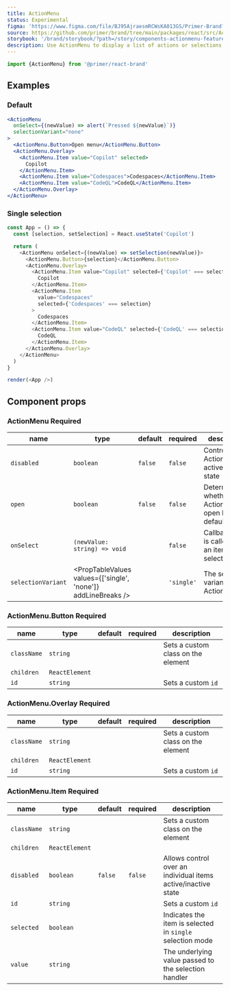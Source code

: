 ```yaml
---
title: ActionMenu
status: Experimental
figma: 'https://www.figma.com/file/BJ95AjraesmRCWsKA013GS/Primer-Brand?node-id=4912%3A32799'
source: https://github.com/primer/brand/tree/main/packages/react/src/ActionMenu/ActionMenu.tsx
storybook: '/brand/storybook/?path=/story/components-actionmenu-features--default'
description: Use ActionMenu to display a list of actions or selections that expand through a trigger button.
---
```



```js
import {ActionMenu} from '@primer/react-brand'
```

## Examples

### Default

```jsx live
<ActionMenu
  onSelect={(newValue) => alert(`Pressed ${newValue}`)}
  selectionVariant="none"
>
  <ActionMenu.Button>Open menu</ActionMenu.Button>
  <ActionMenu.Overlay>
    <ActionMenu.Item value="Copilot" selected>
      Copilot
    </ActionMenu.Item>
    <ActionMenu.Item value="Codespaces">Codespaces</ActionMenu.Item>
    <ActionMenu.Item value="CodeQL">CodeQL</ActionMenu.Item>
  </ActionMenu.Overlay>
</ActionMenu>
```

### Single selection

```javascript live noinline
const App = () => {
  const [selection, setSelection] = React.useState('Copilot')

  return (
    <ActionMenu onSelect={(newValue) => setSelection(newValue)}>
      <ActionMenu.Button>{selection}</ActionMenu.Button>
      <ActionMenu.Overlay>
        <ActionMenu.Item value="Copilot" selected={'Copilot' === selection}>
          Copilot
        </ActionMenu.Item>
        <ActionMenu.Item
          value="Codespaces"
          selected={'Codespaces' === selection}
        >
          Codespaces
        </ActionMenu.Item>
        <ActionMenu.Item value="CodeQL" selected={'CodeQL' === selection}>
          CodeQL
        </ActionMenu.Item>
      </ActionMenu.Overlay>
    </ActionMenu>
  )
}

render(<App />)
```

## Component props

### ActionMenu <Label>Required</Label>

| name               | type                                                          | default | required   | description                                          |
| ------------------ | ------------------------------------------------------------- | ------- | ---------- | ---------------------------------------------------- |
| `disabled`         | `boolean`                                                     | `false` | `false`    | Controls the ActionMenu active/inactive state        |
| `open`             | `boolean`                                                     | `false` | `false`    | Determines whether the ActionMenu is open by default |
| `onSelect`         | `(newValue: string) => void`                                  |         | `false`    | Callback that is called when an item is selected     |
| `selectionVariant` | <PropTableValues values={['single', 'none']} addLineBreaks /> |         | `'single'` | The selection variant of the ActionMenu              |

### ActionMenu.Button <Label>Required</Label>

| name        | type           | default | required | description                        |
| ----------- | -------------- | ------- | -------- | ---------------------------------- |
| `className` | `string`       |         |          | Sets a custom class on the element |
| `children`  | `ReactElement` |         |          |
| `id`        | `string`       |         |          | Sets a custom `id`                 |

### ActionMenu.Overlay <Label>Required</Label>

| name        | type           | default | required | description                        |
| ----------- | -------------- | ------- | -------- | ---------------------------------- |
| `className` | `string`       |         |          | Sets a custom class on the element |
| `children`  | `ReactElement` |         |          |
| `id`        | `string`       |         |          | Sets a custom `id`                 |

### ActionMenu.Item <Label>Required</Label>

| name        | type           | default | required | description                                                   |
| ----------- | -------------- | ------- | -------- | ------------------------------------------------------------- |
| `className` | `string`       |         |          | Sets a custom class on the element                            |
| `children`  | `ReactElement` |         |          |
| `disabled`  | `boolean`      | `false` | `false`  | Allows control over an individual items active/inactive state |
| `id`        | `string`       |         |          | Sets a custom `id`                                            |
| `selected`  | `boolean`      |         |          | Indicates the item is selected in `single` selection mode     |
| `value`     | `string`       |         |          | The underlying value passed to the selection handler          |
